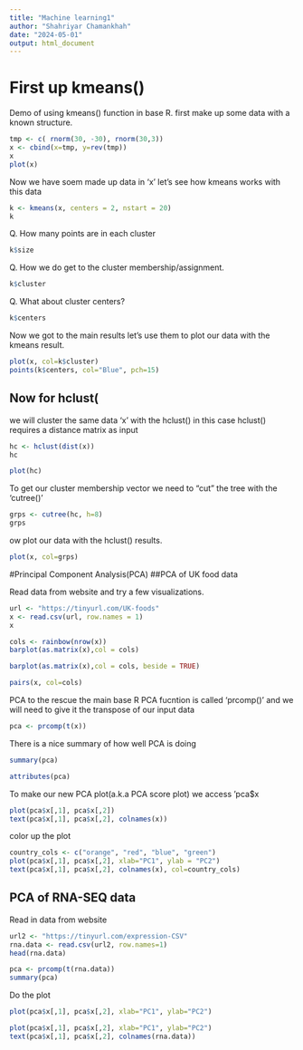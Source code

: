 ```yaml
---
title: "Machine learning1"
author: "Shahriyar Chamankhah"
date: "2024-05-01"
output: html_document
---
```


# First up kmeans()

Demo of using kmeans() function in base R. first make up some data with a known structure.

```r
tmp <- c( rnorm(30, -30), rnorm(30,3))
x <- cbind(x=tmp, y=rev(tmp))
x
plot(x)
```

Now we have soem made up data in 'x' let's see how kmeans works with this data


```r
k <- kmeans(x, centers = 2, nstart = 20)
k
```

Q. How many points are in each cluster

```r
k$size
```

Q. How we do get to the cluster membership/assignment.

```r
k$cluster
```

Q. What about cluster centers?

```r
k$centers
```

Now we got to the main results let's use them to plot our data with the kmeans result.

```r
plot(x, col=k$cluster)
points(k$centers, col="Blue", pch=15)
```

## Now for hclust(

we will cluster the same data 'x' with the hclust()
in this case hclust() requires a distance matrix as input

```r
hc <- hclust(dist(x))
hc

```

```r
plot(hc)
```

To get our cluster membership vector we need to "cut" the tree with the 'cutree()'

```r
grps <- cutree(hc, h=8)
grps
```


ow plot our data with the hclust() results.

```r
plot(x, col=grps)
```





#Principal Component Analysis(PCA)
##PCA of UK food data


Read data from website and try a few visualizations.

```r
url <- "https://tinyurl.com/UK-foods"
x <- read.csv(url, row.names = 1)
x
```


```r
cols <- rainbow(nrow(x))
barplot(as.matrix(x),col = cols)
```

```r
barplot(as.matrix(x),col = cols, beside = TRUE)
```


```r
pairs(x, col=cols)
```


PCA to the rescue
the main base R PCA fucntion is called 'prcomp()'
and we will need to give it the transpose of our input data



```r
pca <- prcomp(t(x))


```


There is a nice summary of how well PCA is doing

```r
summary(pca)

```

```r
attributes(pca)
```

To make our new PCA plot(a.k.a PCA score plot) we access 'pca$x

```r
plot(pca$x[,1], pca$x[,2])
text(pca$x[,1], pca$x[,2], colnames(x))
```

color up  the plot


```r
country_cols <- c("orange", "red", "blue", "green")
plot(pca$x[,1], pca$x[,2], xlab="PC1", ylab = "PC2")
text(pca$x[,1], pca$x[,2], colnames(x), col=country_cols)
```

## PCA of RNA-SEQ data

Read in data from website

```r
url2 <- "https://tinyurl.com/expression-CSV"
rna.data <- read.csv(url2, row.names=1)
head(rna.data)
```



```r
pca <- prcomp(t(rna.data)) 
summary(pca)
```
 Do the plot
 
```r
plot(pca$x[,1], pca$x[,2], xlab="PC1", ylab="PC2")
```
 



```r
plot(pca$x[,1], pca$x[,2], xlab="PC1", ylab="PC2")
text(pca$x[,1], pca$x[,2], colnames(rna.data))
```
